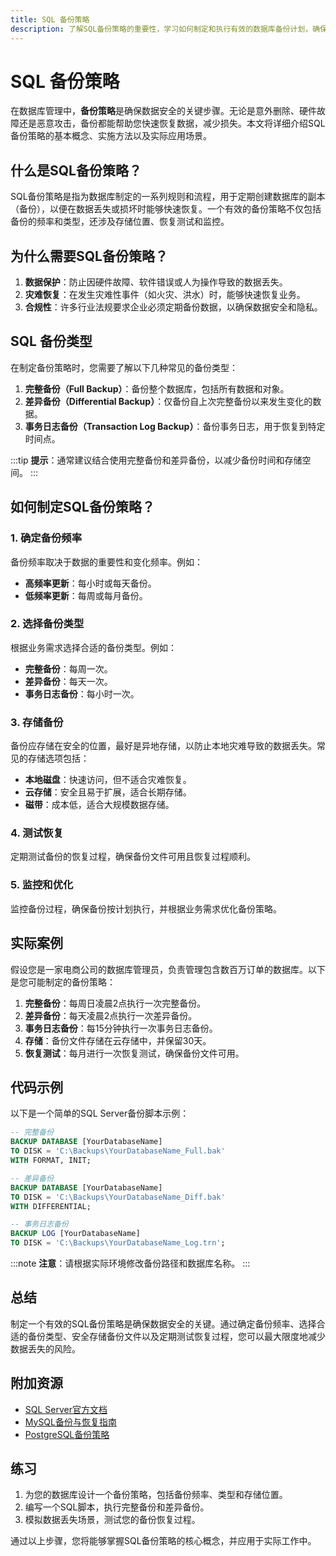 ```yaml
---
title: SQL 备份策略
description: 了解SQL备份策略的重要性，学习如何制定和执行有效的数据库备份计划，确保数据安全。
---
```


# SQL 备份策略

在数据库管理中，**备份策略**是确保数据安全的关键步骤。无论是意外删除、硬件故障还是恶意攻击，备份都能帮助您快速恢复数据，减少损失。本文将详细介绍SQL备份策略的基本概念、实施方法以及实际应用场景。

## 什么是SQL备份策略？

SQL备份策略是指为数据库制定的一系列规则和流程，用于定期创建数据库的副本（备份），以便在数据丢失或损坏时能够快速恢复。一个有效的备份策略不仅包括备份的频率和类型，还涉及存储位置、恢复测试和监控。

## 为什么需要SQL备份策略？

1. **数据保护**：防止因硬件故障、软件错误或人为操作导致的数据丢失。
2. **灾难恢复**：在发生灾难性事件（如火灾、洪水）时，能够快速恢复业务。
3. **合规性**：许多行业法规要求企业必须定期备份数据，以确保数据安全和隐私。

## SQL 备份类型

在制定备份策略时，您需要了解以下几种常见的备份类型：

1. **完整备份（Full Backup）**：备份整个数据库，包括所有数据和对象。
2. **差异备份（Differential Backup）**：仅备份自上次完整备份以来发生变化的数据。
3. **事务日志备份（Transaction Log Backup）**：备份事务日志，用于恢复到特定时间点。

:::tip
**提示**：通常建议结合使用完整备份和差异备份，以减少备份时间和存储空间。
:::

## 如何制定SQL备份策略？

### 1. 确定备份频率

备份频率取决于数据的重要性和变化频率。例如：

- **高频率更新**：每小时或每天备份。
- **低频率更新**：每周或每月备份。

### 2. 选择备份类型

根据业务需求选择合适的备份类型。例如：

- **完整备份**：每周一次。
- **差异备份**：每天一次。
- **事务日志备份**：每小时一次。

### 3. 存储备份

备份应存储在安全的位置，最好是异地存储，以防止本地灾难导致的数据丢失。常见的存储选项包括：

- **本地磁盘**：快速访问，但不适合灾难恢复。
- **云存储**：安全且易于扩展，适合长期存储。
- **磁带**：成本低，适合大规模数据存储。

### 4. 测试恢复

定期测试备份的恢复过程，确保备份文件可用且恢复过程顺利。

### 5. 监控和优化

监控备份过程，确保备份按计划执行，并根据业务需求优化备份策略。

## 实际案例

假设您是一家电商公司的数据库管理员，负责管理包含数百万订单的数据库。以下是您可能制定的备份策略：

1. **完整备份**：每周日凌晨2点执行一次完整备份。
2. **差异备份**：每天凌晨2点执行一次差异备份。
3. **事务日志备份**：每15分钟执行一次事务日志备份。
4. **存储**：备份文件存储在云存储中，并保留30天。
5. **恢复测试**：每月进行一次恢复测试，确保备份文件可用。

## 代码示例

以下是一个简单的SQL Server备份脚本示例：

```sql
-- 完整备份
BACKUP DATABASE [YourDatabaseName]
TO DISK = 'C:\Backups\YourDatabaseName_Full.bak'
WITH FORMAT, INIT;

-- 差异备份
BACKUP DATABASE [YourDatabaseName]
TO DISK = 'C:\Backups\YourDatabaseName_Diff.bak'
WITH DIFFERENTIAL;

-- 事务日志备份
BACKUP LOG [YourDatabaseName]
TO DISK = 'C:\Backups\YourDatabaseName_Log.trn';
```

:::note
**注意**：请根据实际环境修改备份路径和数据库名称。
:::

## 总结

制定一个有效的SQL备份策略是确保数据安全的关键。通过确定备份频率、选择合适的备份类型、安全存储备份文件以及定期测试恢复过程，您可以最大限度地减少数据丢失的风险。

## 附加资源

- [SQL Server官方文档](https://docs.microsoft.com/en-us/sql/relational-databases/backup-restore/backup-and-restore-of-sql-server-databases)
- [MySQL备份与恢复指南](https://dev.mysql.com/doc/refman/8.0/en/backup-and-recovery.html)
- [PostgreSQL备份策略](https://www.postgresql.org/docs/current/backup.html)

## 练习

1. 为您的数据库设计一个备份策略，包括备份频率、类型和存储位置。
2. 编写一个SQL脚本，执行完整备份和差异备份。
3. 模拟数据丢失场景，测试您的备份恢复过程。

通过以上步骤，您将能够掌握SQL备份策略的核心概念，并应用于实际工作中。